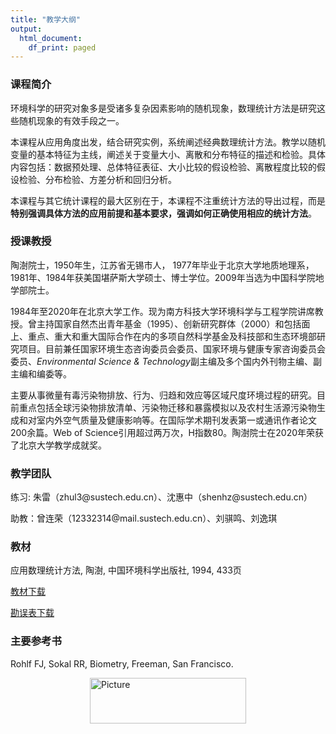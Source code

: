 ```yaml
---
title: "教学大纲"
output:
  html_document:
    df_print: paged
---
```


### 课程简介

环境科学的研究对象多是受诸多复杂因素影响的随机现象，数理统计方法是研究这些随机现象的有效手段之一。 

本课程从应用角度出发，结合研究实例，系统阐述经典数理统计方法。教学以随机变量的基本特征为主线，阐述关于变量大小、离散和分布特征的描述和检验。具体内容包括：数据预处理、总体特征表征、大小比较的假设检验、离散程度比较的假设检验、分布检验、方差分析和回归分析。  

本课程与其它统计课程的最大区别在于，本课程不注重统计方法的导出过程，而是**特别强调具体方法的应用前提和基本要求，强调如何正确使用相应的统计方法**。

### 授课教授

陶澍院士，1950年生，江苏省无锡市人， 1977年毕业于北京大学地质地理系，1981年、1984年获美国堪萨斯大学硕士、博士学位。2009年当选为中国科学院地学部院士。 

1984年至2020年在北京大学工作。现为南方科技大学环境科学与工程学院讲席教授。曾主持国家自然杰出青年基金（1995）、创新研究群体（2000）和包括面上、重点、重大和重大国际合作在内的多项自然科学基金及科技部和生态环境部研究项目。目前兼任国家环境生态咨询委员会委员、国家环境与健康专家咨询委员会委员、*Environmental Science & Technology*副主编及多个国内外刊物主编、副主编和编委等。 

主要从事微量有毒污染物排放、行为、归趋和效应等区域尺度环境过程的研究。目前重点包括全球污染物排放清单、污染物迁移和暴露模拟以及农村生活源污染物生成和对室内外空气质量及健康影响等。在国际学术期刊发表第一或通讯作者论文200余篇。Web of Science引用超过两万次，H指数80。陶澍院士在2020年荣获了北京大学教学成就奖。  

### 教学团队

练习: 朱雷（zhul3@sustech.edu.cn）、沈惠中（shenhz@sustech.edu.cn）  

助教：曾连荣（12332314@mail.sustech.edu.cn）、刘骐鸣、刘逸琪  

### 教材

应用数理统计方法, 陶澍, 中国环境科学出版社, 1994, 433页  

[教材下载](https://zhu-group.github.io/ams/download/应用数理统计方法_陶澍_清晰版.pdf)  

[勘误表下载](https://zhu-group.github.io/ams/download/应用数理统计方法_勘误表.pdf)

### 主要参考书

Rohlf FJ, Sokal RR, Biometry, Freeman, San Francisco.

<img src="figs/logo.jpg" 
        alt="Picture" 
        width="250" 
        height="73" 
        style="display: block; margin: 0 auto" />